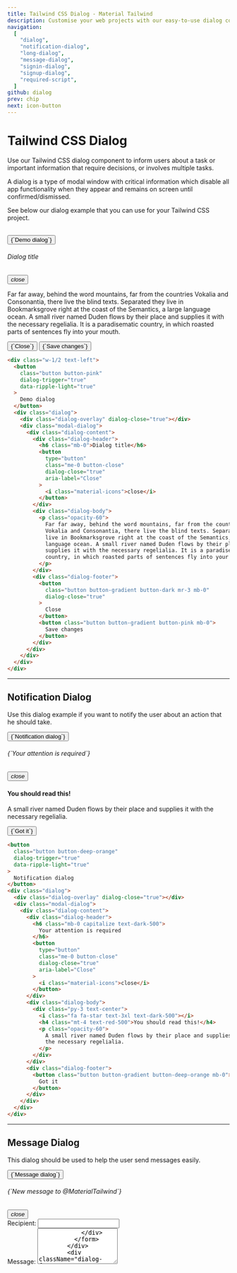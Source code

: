 ```yaml
---
title: Tailwind CSS Dialog - Material Tailwind
description: Customise your web projects with our easy-to-use dialog component for Tailwind CSS using Material Design guidelines.
navigation:
  [
    "dialog",
    "notification-dialog",
    "long-dialog",
    "message-dialog",
    "signin-dialog",
    "signup-dialog",
    "required-script",
  ]
github: dialog
prev: chip
next: icon-button
---
```


# Tailwind CSS Dialog

Use our Tailwind CSS dialog component to inform users about a task or important information that require decisions, or involves multiple tasks.

A dialog is a type of modal window with critical information which disable all app functionality when they appear and remains on screen until confirmed/dismissed.

See below our dialog example that you can use for your Tailwind CSS project.

<br />
<ComponentDemo id="dialog">
  <button
    className="button button-pink mx-auto flex"
    dialog-trigger="true"
    data-ripple-light="true"
  >
    {`Demo dialog`}
  </button>
  <div className="dialog">
    <div className="dialog-overlay" dialog-close="true"></div>
    <div className="modal-dialog">
      <div className="dialog-content">
        <div className="dialog-header">
          <h6 className="mb-0">Dialog title</h6>
          <button
            type="button"
            className="me-0 button-close"
            dialog-close="true"
            aria-label="Close"
          >
            <i className="material-icons">close</i>
          </button>
        </div>
        <div className="dialog-body">
          <p className="opacity-60">
            Far far away, behind the word mountains, far from the countries
            Vokalia and Consonantia, there live the blind texts. Separated they
            live in Bookmarksgrove right at the coast of the Semantics, a large
            language ocean. A small river named Duden flows by their place and
            supplies it with the necessary regelialia. It is a paradisematic
            country, in which roasted parts of sentences fly into your mouth.
          </p>
        </div>
        <div className="dialog-footer">
          <button
            className="button button-gradient button-dark mr-3 mb-0"
            dialog-close="true"
          >
            {`Close`}
          </button>
          <button className="button button-gradient button-pink mb-0">
            {`Save changes`}
          </button>
        </div>
      </div>
    </div>
  </div>
</ComponentDemo>

```html showLineNumbers
<div class="w-1/2 text-left">
  <button
    class="button button-pink"
    dialog-trigger="true"
    data-ripple-light="true"
  >
    Demo dialog
  </button>
  <div class="dialog">
    <div class="dialog-overlay" dialog-close="true"></div>
    <div class="modal-dialog">
      <div class="dialog-content">
        <div class="dialog-header">
          <h6 class="mb-0">Dialog title</h6>
          <button
            type="button"
            class="me-0 button-close"
            dialog-close="true"
            aria-label="Close"
          >
            <i class="material-icons">close</i>
          </button>
        </div>
        <div class="dialog-body">
          <p class="opacity-60">
            Far far away, behind the word mountains, far from the countries
            Vokalia and Consonantia, there live the blind texts. Separated they
            live in Bookmarksgrove right at the coast of the Semantics, a large
            language ocean. A small river named Duden flows by their place and
            supplies it with the necessary regelialia. It is a paradisematic
            country, in which roasted parts of sentences fly into your mouth.
          </p>
        </div>
        <div class="dialog-footer">
          <button
            class="button button-gradient button-dark mr-3 mb-0"
            dialog-close="true"
          >
            Close
          </button>
          <button class="button button-gradient button-pink mb-0">
            Save changes
          </button>
        </div>
      </div>
    </div>
  </div>
</div>
```

---

## Notification Dialog

Use this dialog example if you want to notify the user about an action that he should take.

<ComponentDemo id="notification-dialog">
  <button
    className="button button-deep-orange"
    dialog-trigger="true"
    data-ripple-light="true"
  >
    {`Notification dialog`}
  </button>
  <div className="dialog">
    <div className="dialog-overlay" dialog-close="true"></div>
    <div className="modal-dialog">
      <div className="dialog-content">
        <div className="dialog-header">
          <h6 className="mb-0 capitalize text-dark-500">
            {`Your attention is required`}
          </h6>
          <button
            type="button"
            className="me-0 button-close"
            dialog-close="true"
            aria-label="Close"
          >
            <i className="material-icons">close</i>
          </button>
        </div>
        <div className="dialog-body">
          <div className="py-3 text-center">
            <i className="fa fa-star text-3xl text-dark-500"></i>
            <h4 className="mt-4 text-red-500">You should read this!</h4>
            <p className="opacity-60">
              A small river named Duden flows by their place and supplies it
              with the necessary regelialia.
            </p>
          </div>
        </div>
        <div className="dialog-footer">
          <button className="button button-gradient button-pink mb-0">
            {`Got it`}
          </button>
        </div>
      </div>
    </div>
  </div>
</ComponentDemo>

```html showLineNumbers
<button
  class="button button-deep-orange"
  dialog-trigger="true"
  data-ripple-light="true"
>
  Notification dialog
</button>
<div class="dialog">
  <div class="dialog-overlay" dialog-close="true"></div>
  <div class="modal-dialog">
    <div class="dialog-content">
      <div class="dialog-header">
        <h6 class="mb-0 capitalize text-dark-500">
          Your attention is required
        </h6>
        <button
          type="button"
          class="me-0 button-close"
          dialog-close="true"
          aria-label="Close"
        >
          <i class="material-icons">close</i>
        </button>
      </div>
      <div class="dialog-body">
        <div class="py-3 text-center">
          <i class="fa fa-star text-3xl text-dark-500"></i>
          <h4 class="mt-4 text-red-500">You should read this!</h4>
          <p class="opacity-60">
            A small river named Duden flows by their place and supplies it with
            the necessary regelialia.
          </p>
        </div>
      </div>
      <div class="dialog-footer">
        <button class="button button-gradient button-deep-orange mb-0">
          Got it
        </button>
      </div>
    </div>
  </div>
</div>
```

---

## Message Dialog

This dialog should be used to help the user send messages easily.

<ComponentDemo id="message-dialog">
  <button
    className="button button-green"
    dialog-trigger="true"
    data-ripple-light="true"
  >
    {`Message dialog`}
  </button>
  <div className="dialog">
    <div className="dialog-overlay" dialog-close="true"></div>
    <div className="modal-dialog">
      <div className="dialog-content">
        <div className="dialog-header">
          <h6 className="mb-0 capitalize text-dark-500">
            {`New message to @MaterialTailwind`}
          </h6>
          <button
            type="button"
            className="me-0 button-close"
            dialog-close="true"
            aria-label="Close"
          >
            <i className="material-icons">close</i>
          </button>
        </div>
        <div className="dialog-body">
          <form action="role">
            <div className="input-group input-group-static my-3">
              <label>Recipient:</label>
              <input type="email" className="form-control" />
            </div>
            <div className="input-group input-group-static my-3">
              <label>Message:</label>
              <textarea type="email" className="form-control" rows="5" />
            </div>
          </form>
        </div>
        <div className="dialog-footer">
          <button className="button button-gradient button-green mb-0">
            {`Send`}
          </button>
        </div>
      </div>
    </div>
  </div>
</ComponentDemo>

```html showLineNumbers
<button
  class="button button-green"
  dialog-trigger="true"
  data-ripple-light="true"
>
  Message dialog
</button>
<div class="dialog">
  <div class="dialog-overlay" dialog-close="true"></div>
  <div class="modal-dialog">
    <div class="dialog-content">
      <div class="dialog-header">
        <h6 class="mb-0 capitalize text-dark-500">
          New message to @MaterialTailwind
        </h6>
        <button
          type="button"
          class="me-0 button-close"
          dialog-close="true"
          aria-label="Close"
        >
          <i class="material-icons">close</i>
        </button>
      </div>
      <div class="dialog-body">
        <form action="role">
          <div class="input-group input-group-static my-3">
            <label>Recipient:</label>
            <input type="email" class="form-control" />
          </div>
          <div class="input-group input-group-static my-3">
            <label>Message:</label>
            <textarea type="email" class="form-control" rows="5" />
          </div>
        </form>
      </div>
      <div class="dialog-footer">
        <button class="button button-gradient button-green mb-0">Send</button>
      </div>
    </div>
  </div>
</div>
```

---

## Long Dialog

Use this dialog example to notify the user with longer informational messages.

<ComponentDemo id="long-dialog">
  <button
    className="button button-pink"
    dialog-trigger="true"
    data-ripple-light="true"
  >
    {`Long dialog`}
  </button>
  <div className="dialog">
    <div className="dialog-overlay" dialog-close="true"></div>
    <div className="modal-dialog">
      <div className="dialog-content">
        <div className="dialog-header">
          <h5 className="mb-0 capitalize text-dark-500">Modal title</h5>
          <button
            type="button"
            className="me-0 button-close"
            dialog-close="true"
            aria-label="Close"
          >
            <i className="material-icons">close</i>
          </button>
        </div>
        <div className="dialog-body">
          <p className="opacity-60">
            I always felt like I could do anything. That's the main thing people
            are controlled by! Thoughts- their perception of themselves! They're
            slowed down by their perception of themselves. If you're taught you
            can't do anything, you won't do anything. I was taught I could do
            everything.
          </p>
          <br />
          <br />
          <p className="opacity-60">
            As we live, our hearts turn colder. Cause pain is what we go through
            as we become older. We get insulted by others, lose trust for those
            others. We get back stabbed by friends. It becomes harder for us to
            give others a hand. We get our heart broken by people we love, even
            that we give them all we have. Then we lose family over time. What
            else could rust the heart more over time? Blackgold.
          </p>
          <br />
          <br />
          <p className="opacity-60">
            We're not always in the position that we want to be at. We're
            constantly growing. We're constantly making mistakes. We're
            constantly trying to express ourselves and actualize our dreams. If
            you have the opportunity to play this game of life you need to
            appreciate every moment. A lot of people don't appreciate the moment
            until it's passed.
          </p>
          <br />
          <br />
          <p className="opacity-60">
            There's nothing I really wanted to do in life that I wasn't able to
            get good at. That's my skill. I'm not really specifically talented
            at anything except for the ability to learn. That's what I do.
            That's what I'm here for. Don't be afraid to be wrong because you
            can't learn anything from a compliment.
          </p>
          <br />
          <br />
          <p className="opacity-60">
            It really matters and then like it really doesn't matter. What
            matters is the people who are sparked by it. And the people who are
            like offended by it, it doesn't matter. Because it's about
            motivating the doers. Because I'm here to follow my dreams and
            inspire other people to follow their dreams, too.
          </p>
          <br />
          <br />
          <p className="opacity-60">
            The time is now for it to be okay to be great. People in this world
            shun people for being great. For being a bright color. For standing
            out. But the time is now to be okay to be the greatest you. Would
            you believe in what you believe in, if you were the only one who
            believed it?
          </p>
        </div>
        <div className="dialog-footer">
          <button
            className="button button-gradient button-dark mr-3 mb-0"
            dialog-close="true"
          >
            {`Close`}
          </button>
          <button className="button button-gradient button-pink mb-0">
            {`Save changes`}
          </button>
        </div>
      </div>
    </div>
  </div>
</ComponentDemo>

```html showLineNumbers
<button
  class="button button-pink"
  dialog-trigger="true"
  data-ripple-light="true"
>
  Long dialog
</button>
<div class="dialog">
  <div class="dialog-overlay" dialog-close="true"></div>
  <div class="modal-dialog">
    <div class="dialog-content">
      <div class="dialog-header">
        <h5 class="mb-0 capitalize text-dark-500">Modal title</h5>
        <button
          type="button"
          class="me-0 button-close"
          dialog-close="true"
          aria-label="Close"
        >
          <i class="material-icons">close</i>
        </button>
      </div>
      <div class="dialog-body">
        <p class="opacity-60">
          I always felt like I could do anything. That's the main thing people
          are controlled by! Thoughts- their perception of themselves! They're
          slowed down by their perception of themselves. If you're taught you
          can't do anything, you won't do anything. I was taught I could do
          everything.
        </p>
        <br /><br />
        <p class="opacity-60">
          As we live, our hearts turn colder. Cause pain is what we go through
          as we become older. We get insulted by others, lose trust for those
          others. We get back stabbed by friends. It becomes harder for us to
          give others a hand. We get our heart broken by people we love, even
          that we give them all we have. Then we lose family over time. What
          else could rust the heart more over time? Blackgold.
        </p>
        <br /><br />
        <p class="opacity-60">
          We're not always in the position that we want to be at. We're
          constantly growing. We're constantly making mistakes. We're constantly
          trying to express ourselves and actualize our dreams. If you have the
          opportunity to play this game of life you need to appreciate every
          moment. A lot of people don't appreciate the moment until it's passed.
        </p>
        <br /><br />
        <p class="opacity-60">
          There's nothing I really wanted to do in life that I wasn't able to
          get good at. That's my skill. I'm not really specifically talented at
          anything except for the ability to learn. That's what I do. That's
          what I'm here for. Don't be afraid to be wrong because you can't learn
          anything from a compliment.
        </p>
        <br /><br />
        <p class="opacity-60">
          It really matters and then like it really doesn't matter. What matters
          is the people who are sparked by it. And the people who are like
          offended by it, it doesn't matter. Because it's about motivating the
          doers. Because I'm here to follow my dreams and inspire other people
          to follow their dreams, too.
        </p>
        <br /><br />
        <p class="opacity-60">
          The time is now for it to be okay to be great. People in this world
          shun people for being great. For being a bright color. For standing
          out. But the time is now to be okay to be the greatest you. Would you
          believe in what you believe in, if you were the only one who believed
          it?
        </p>
      </div>
      <div class="dialog-footer">
        <button
          class="button button-gradient button-dark mr-3 mb-0"
          dialog-close="true"
        >
          Close
        </button>
        <button class="button button-gradient button-pink mb-0">
          Save changes
        </button>
      </div>
    </div>
  </div>
</div>
```

---

## Signin Dialog

Use this example to help users Sign in easily

<ComponentDemo id="signin-dialog">
  <button
    className="button button-pink"
    dialog-trigger="true"
    data-ripple-light="true"
  >
    {`Signin dialog`}
  </button>
  <div className="dialog">
    <div className="dialog-overlay" dialog-close="true"></div>
    <div className="modal-dialog">
      <div className="dialog-content mx-12">
        <div className="card">
          <div className="card-header mx-4 -mt-6">
            <div className="pe-1 rounded-lg bg-pink-500 py-3 shadow-lg">
              <h4 className="mt-2 mb-0 text-center font-bold text-white">
                {`Sign in`}
              </h4>
              <div className="mt-4 flex">
                <a className="button button-text ml-auto" href="#">
                  <i className="fab fa-facebook-f text-lg text-white"></i>
                </a>
                <a className="button button-text" href="#">
                  <i className="fab fa-github text-lg text-white"></i>
                </a>
                <a className="button button-text mr-auto" href="#">
                  <i className="fab fa-google text-lg text-white"></i>
                </a>
              </div>
            </div>
          </div>
          <div className="card-body">
            <form action="role">
              <div className="input-group-outline input-group my-3">
                <label className="form-label">Email</label>
                <input type="email" className="form-control" />
              </div>
              <div className="input-group-outline input-group my-3">
                <label className="form-label">Password</label>
                <input type="password" className="form-control" />
              </div>
            </form>
            <div className="form-check form-switch my-7 ml-1 flex items-center">
              <input
                className="absolute z-10 h-5 w-8 cursor-pointer opacity-0"
                data-attribute="toggle"
                id="remember"
              />
              <div className="form-check-input"></div>
              <label className="form-check-label mb-0 ml-2 cursor-pointer">
                {`Remember me`}
              </label>
            </div>
            <button className="button button-pink w-full">Sign In</button>
            <a href="#">
              <p className="mt-5 mb-0 text-center text-sm">
                Don&apos;t have an account?
              </p>
            </a>
          </div>
        </div>
      </div>
    </div>
  </div>
</ComponentDemo>

```html showLineNumbers
<button
  class="button button-pink"
  dialog-trigger="true"
  data-ripple-light="true"
>
  Signin dialog
</button>
<div class="dialog">
  <div class="dialog-overlay" dialog-close="true"></div>
  <div class="modal-dialog">
    <div class="dialog-content mx-12">
      <div class="card">
        <div class="card-header mx-4 -mt-6">
          <div class="pe-1 rounded-lg bg-pink-500 py-3 shadow-lg">
            <h4 class="mt-2 mb-0 text-center font-bold text-white">Sign in</h4>
            <div class="mt-4 flex">
              <a class="button button-text ml-auto" href="#">
                <i class="fab fa-facebook-f text-lg text-white"></i>
              </a>
              <a class="button button-text" href="#">
                <i class="fab fa-github text-lg text-white"></i>
              </a>
              <a class="button button-text mr-auto" href="#">
                <i class="fab fa-google text-lg text-white"></i>
              </a>
            </div>
          </div>
        </div>
        <div class="card-body">
          <form action="role">
            <div class="input-group-outline input-group my-3">
              <label class="form-label">Email</label>
              <input type="email" class="form-control" />
            </div>
            <div class="input-group-outline input-group my-3">
              <label class="form-label">Password</label>
              <input type="password" class="form-control" />
            </div>
          </form>
          <div class="form-check form-switch my-7 ml-1 flex items-center">
            <input
              class="absolute z-10 h-5 w-8 cursor-pointer opacity-0"
              data-attribute="toggle"
              id="remember"
            />
            <div class="form-check-input"></div>
            <label class="form-check-label mb-0 ml-2 cursor-pointer">
              Remember me
            </label>
          </div>
          <button class="button button-pink w-full">Sign In</button>
          <a href="#">
            <p class="mt-5 mb-0 text-center text-sm">
              Don&apos;t have an account?
            </p>
          </a>
        </div>
      </div>
    </div>
  </div>
</div>
```

---

## Signup Dialog

Use this example to help users Signup in easily

<ComponentDemo id="signup-dialog">
  <button
    className="button button-cyan"
    dialog-trigger="true"
    data-ripple-light="true"
  >
    {`Signup dialog`}
  </button>
  <div className="dialog">
    <div className="dialog-overlay" dialog-close="true"></div>
    <div className="modal-dialog">
      <div className="dialog-content mx-12">
        <div className="card">
          <div className="card-header mx-4 -mt-6">
            <div className="pe-1 rounded-lg bg-cyan-500 py-3 shadow-lg">
              <h4 className="mt-2 mb-0 text-center font-bold text-white">
                {`Sign up`}
              </h4>
              <div className="mt-4 flex">
                <a className="button button-text ml-auto" href="#">
                  <i className="fab fa-facebook-f text-lg text-white"></i>
                </a>
                <a className="button button-text" href="#">
                  <i className="fab fa-github text-lg text-white"></i>
                </a>
                <a className="button button-text mr-auto" href="#">
                  <i className="fab fa-google text-lg text-white"></i>
                </a>
              </div>
            </div>
          </div>
          <div className="card-body">
            <form action="role">
              <div className="input-group input-group-dynamic my-5">
                <label className="form-label">Username</label>
                <input type="text" className="form-control" />
              </div>
              <div className="input-group input-group-dynamic my-5">
                <label className="form-label">Email</label>
                <input type="email" className="form-control" />
              </div>
              <div className="input-group input-group-dynamic my-5">
                <label className="form-label">Password</label>
                <input type="password" className="form-control" />
              </div>
            </form>
            <button className="button button-cyan mx-auto flex">Sign Up</button>
            <a href="#">
              <p className="mt-5 mb-0 text-center text-sm">
                Already have an account?
              </p>
            </a>
          </div>
        </div>
      </div>
    </div>
  </div>
</ComponentDemo>

```html showLineNumbers
<button
  class="button button-cyan"
  dialog-trigger="true"
  data-ripple-light="true"
>
  Signup dialog
</button>
<div class="dialog">
  <div class="dialog-overlay" dialog-close="true"></div>
  <div class="modal-dialog">
    <div class="dialog-content mx-12">
      <div class="card">
        <div class="card-header mx-4 -mt-6">
          <div class="pe-1 rounded-lg bg-cyan-500 py-3 shadow-lg">
            <h4 class="mt-2 mb-0 text-center font-bold text-white">Sign up</h4>
            <div class="mt-4 flex">
              <a class="button button-text ml-auto" href="#">
                <i class="fab fa-facebook-f text-lg text-white"></i>
              </a>
              <a class="button button-text" href="#">
                <i class="fab fa-github text-lg text-white"></i>
              </a>
              <a class="button button-text mr-auto" href="#">
                <i class="fab fa-google text-lg text-white"></i>
              </a>
            </div>
          </div>
        </div>
        <div class="card-body">
          <form action="role">
            <div class="input-group input-group-dynamic my-5">
              <label class="form-label">Username</label>
              <input type="text" class="form-control" />
            </div>
            <div class="input-group input-group-dynamic my-5">
              <label class="form-label">Email</label>
              <input type="email" class="form-control" />
            </div>
            <div class="input-group input-group-dynamic my-5">
              <label class="form-label">Password</label>
              <input type="password" class="form-control" />
            </div>
          </form>
          <button class="button button-cyan mx-auto flex">Sign Up</button>
          <a href="#">
            <p class="mt-5 mb-0 text-center text-sm">
              Already have an account?
            </p>
          </a>
        </div>
      </div>
    </div>
  </div>
</div>
```

---

## Required Scrips

<span id="required-script" className="scroll-mt-56" />

The dialog component needs a required script file to work, you just need to add the below script file to the bottom of your html file.

```html showLineNumbers
<!-- from node_modules -->
<script src="node_modules/@material-tailwind/html/scripts/dialog.js"></script>

<!-- from cdn -->
<script src="https://unpkg.com/@material-tailwind/html@latest/scripts/dialog.js"></script>
```
